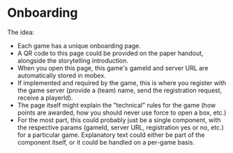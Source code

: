# Onboarding
The idea:
- Each game has a unique onboarding page.
- A QR code to this page could be provided on the paper handout, alongside the storytelling introduction.
- When you open this page, this game's gameId and server URL are automatically stored in mobex.
- If implemented and required by the game, this is where you register with the game server (provide a (team) name, send the registration request, receive a playerId).
- The page itself might explain the "technical" rules for the game (how points are awarded, how you should never use force to open a box, etc.)
- For the most part, this could probably just be a single component, with the respective params (gameId, server URL, registration yes or no, etc.) for a particular game. Explanatory text could either be part of the component itself, or it could be handled on a per-game basis.
